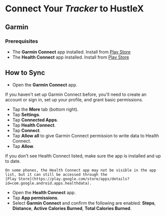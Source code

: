 
# Connect Your *Tracker* to HustleX

## Garmin

### Prerequisites

- The **Garmin Connect** app installed. Install from [Play Store](https://play.google.com/store/apps/details?id=com.garmin.android.apps.connectmobile)
- The **Health Connect** app installed. Install from [Play Store](https://play.google.com/store/apps/details?id=com.google.android.apps.healthdata)

## How to Sync

- Open the **Garmin Connect** app.

<Note>If you haven't set up Garmin Connect before, you'll need to create an account or sign in, set up your profile, and
	grant basic permissions.</Note>

- Tap the **More** tab (bottom right).
- Tap **Settings**.
- Tap **Connected Apps**.
- Tap **Health Connect**.
- Tap **Connect**.
- Tap **Allow all** to give Garmin Connect permission to write data to Health Connect.
- Tap **Allow**.

<Note>
	If you don't see Health Connect listed, make sure the app is installed and up to date.

	On some phones, the Health Connect app may not be visible in the app list, but it can still be accessed through the
	[Play Store](https://play.google.com/store/apps/details?id=com.google.android.apps.healthdata).
</Note>

- Open the **Health Connect** app.
- Tap **App permissions**.
- Select **Garmin Connect** and confirm the following are enabled: **Steps**, **Distance**, **Active Calories Burned**, **Total Calories Burned**.
